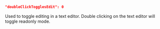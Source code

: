 ```json
"doubleClickTogglesEdit": 0
```
Used to toggle editing in a text editor. Double clicking on the text editor will toggle readonly mode.

